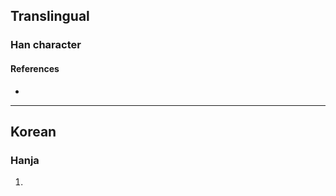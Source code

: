 {{character info/new}}
==Translingual==

===Han character===
{{Han char|rn=85|rad=水|as=06|sn=9|four=|canj=EOI|ids=⿰氵伐}}

====References====
* {{Han ref|kx=0623.171|dj=1021.071|hdz=31609.041|uh=6D4C|ud=27980}}

----

==Korean==

===Hanja===
{{ko-hanja|hangeul=발|eumhun=|rv=bal|mr=pal|y=pal}}

# {{rfdef|ko|sort=水06}}